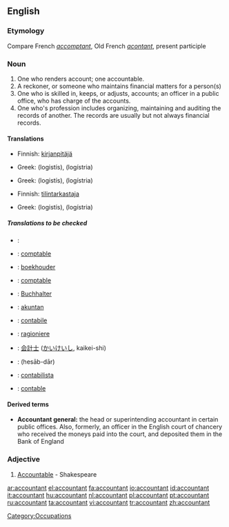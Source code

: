 ==English==

===Etymology===
Compare French ''[[accomptant]]'', Old French ''[[acontant]]'', present participle

===Noun===
{{wikipedia}}
{{en-noun}}

# One who renders account; one accountable.
# A reckoner, or someone who maintains financial matters for a person(s)
# One who is skilled in, keeps, or adjusts, accounts; an officer in a public office, who has charge of the accounts.
# One who's profession includes organizing, maintaining and auditing the records of another.  The records are usually but not always financial records.

====Translations====
{{trans-top|One who renders account; one accountable}}
{{trans-mid}}
{{trans-bottom}}

{{trans-top|A reckoner, or someone who maintains financial matters for a person(s)}}
*Finnish: [[kirjanpitäjä]]
{{trans-mid}}
*Greek: {{t|el|λογιστής|m|s}} (logistís), {{t|el|λογίστρια|f|s}} (logístria)
{{trans-bottom}}

{{trans-top|One who is skilled in, keeps, or adjusts, accounts}}
*Greek: {{t|el|λογιστής|m|s}} (logistís), {{t|el|λογίστρια|f|s}} (logístria)
{{trans-mid}}
{{trans-bottom}}

{{trans-top|One who's profession includes organizing, maintaining and auditing the records of another}}
*Finnish: [[tilintarkastaja]]
{{trans-mid}}
*Greek: {{t|el|λογιστής|m|s}} (logistís), {{t|el|λογίστρια|f|s}} (logístria)
{{trans-bottom}}

=====Translations to be checked=====
{{checktrans}}
{{top}}
*{{ttbc|Arabic}}: {{ARchar|[[محاسب]]}}
*{{ttbc|Catalan}}: [[comptable]]
*{{ttbc|Dutch}}: [[boekhouder]]
*{{ttbc|French}}: [[comptable]]
*{{ttbc|German}}: [[Buchhalter]]
*{{ttbc|Indonesian}}: [[akuntan]]
{{mid}}
*{{ttbc|Interlingua}}: [[contabile]]
*{{ttbc|Italian}}: [[ragioniere]]
*{{ttbc|Japanese}}: [[会計士]] ([[かいけいし]], kaikei-shi)
*{{ttbc|Persian}}: {{FAchar|[[حسابدار]]}} (hesāb-dār)
*{{ttbc|Portuguese}}: [[contabilista]]
*{{ttbc|Spanish}}: [[contable]]
{{bottom}}

====Derived terms====
*'''Accountant general:''' the head or superintending accountant in certain public offices. Also, formerly, an officer in the English court of chancery who received the moneys paid into the court, and deposited them in the Bank of England

===Adjective===
{{en-adj}}

# {{obsolete}} [[Accountable]] - Shakespeare

[[Category:Occupations]]

[[ar:accountant]]
[[el:accountant]]
[[fa:accountant]]
[[io:accountant]]
[[id:accountant]]
[[it:accountant]]
[[hu:accountant]]
[[nl:accountant]]
[[pl:accountant]]
[[pt:accountant]]
[[ru:accountant]]
[[ta:accountant]]
[[vi:accountant]]
[[tr:accountant]]
[[zh:accountant]]